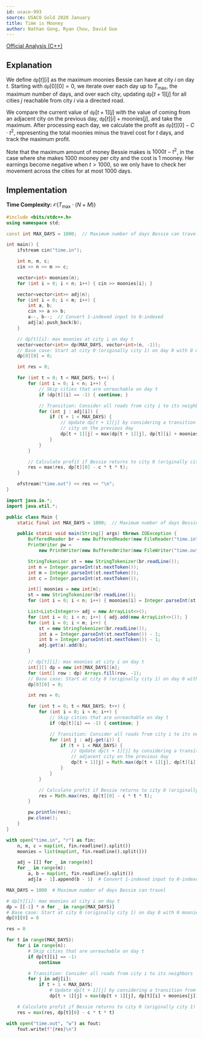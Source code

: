 ```yaml
---
id: usaco-993
source: USACO Gold 2020 January
title: Time is Mooney
author: Nathan Gong, Ryan Chou, David Guo
---
```


[Official Analysis (C++)](http://www.usaco.org/current/data/sol_time_gold_jan20.html)

## Explanation

We define $\texttt{dp}[t][i]$ as the maximum moonies Bessie can have at city $i$ on day $t$.
Starting with $\texttt{dp}[0][0] = 0$, we iterate over each day up to $T_{\text{max}}$,
the maximum number of days, and over each city, updating $\texttt{dp}[t + 1][j]$
for all cities $j$ reachable from city $i$ via a directed road.

We compare the current value of $\texttt{dp}[t + 1][j]$ with the
value of coming from an adjacent city on the previous day,
$\texttt{dp}[t][i] + \text{moonies}[j]$, and take the maximum.
After processing each day, we calculate the profit as $\texttt{dp}[t][0] - C \cdot t^2$,
representing the total moonies minus the travel cost for $t$ days,
and track the maximum profit.

Note that the maximum amount of money Bessie makes is $1000t - t^2$,
in the case where she makes $1000$ mooney per city and the cost is $1$ mooney.
Her earnings become negative when $t > 1000$, so we only have to check her movement across the cities for at most $1000$ days.

## Implementation

**Time Complexity:** $\mathcal{O}(T_{\text{max}} \cdot (N + M))$

<LanguageSection>
<CPPSection>

```cpp
#include <bits/stdc++.h>
using namespace std;

const int MAX_DAYS = 1000;  // Maximum number of days Bessie can travel

int main() {
	ifstream cin("time.in");

	int n, m, c;
	cin >> n >> m >> c;

	vector<int> moonies(n);
	for (int i = 0; i < n; i++) { cin >> moonies[i]; }

	vector<vector<int>> adj(n);
	for (int i = 0; i < m; i++) {
		int a, b;
		cin >> a >> b;
		a--, b--;  // Convert 1-indexed input to 0-indexed
		adj[a].push_back(b);
	}

	// dp[t][i]: max moonies at city i on day t
	vector<vector<int>> dp(MAX_DAYS, vector<int>(n, -1));
	// Base case: Start at city 0 (originally city 1) on day 0 with 0 moonies
	dp[0][0] = 0;

	int res = 0;

	for (int t = 0; t < MAX_DAYS; t++) {
		for (int i = 0; i < n; i++) {
			// Skip cities that are unreachable on day t
			if (dp[t][i] == -1) { continue; }

			// Transition: Consider all roads from city i to its neighbors
			for (int j : adj[i]) {
				if (t + 1 < MAX_DAYS) {
					// Update dp[t + 1][j] by considering a transition from an adjacent
					// city on the previous day
					dp[t + 1][j] = max(dp[t + 1][j], dp[t][i] + moonies[j]);
				}
			}
		}

		// Calculate profit if Bessie returns to city 0 (originally city 1) on day t
		res = max(res, dp[t][0] - c * t * t);
	}

	ofstream("time.out") << res << "\n";
}
```

</CPPSection>
<JavaSection>

```java
import java.io.*;
import java.util.*;

public class Main {
	static final int MAX_DAYS = 1000;  // Maximum number of days Bessie can travel

	public static void main(String[] args) throws IOException {
		BufferedReader br = new BufferedReader(new FileReader("time.in"));
		PrintWriter pw =
		    new PrintWriter(new BufferedWriter(new FileWriter("time.out")));

		StringTokenizer st = new StringTokenizer(br.readLine());
		int n = Integer.parseInt(st.nextToken());
		int m = Integer.parseInt(st.nextToken());
		int c = Integer.parseInt(st.nextToken());

		int[] moonies = new int[n];
		st = new StringTokenizer(br.readLine());
		for (int i = 0; i < n; i++) { moonies[i] = Integer.parseInt(st.nextToken()); }

		List<List<Integer>> adj = new ArrayList<>();
		for (int i = 0; i < n; i++) { adj.add(new ArrayList<>()); }
		for (int i = 0; i < m; i++) {
			st = new StringTokenizer(br.readLine());
			int a = Integer.parseInt(st.nextToken()) - 1;
			int b = Integer.parseInt(st.nextToken()) - 1;
			adj.get(a).add(b);
		}

		// dp[t][i]: max moonies at city i on day t
		int[][] dp = new int[MAX_DAYS][n];
		for (int[] row : dp) Arrays.fill(row, -1);
		// Base case: Start at city 0 (originally city 1) on day 0 with 0 moonies
		dp[0][0] = 0;

		int res = 0;

		for (int t = 0; t < MAX_DAYS; t++) {
			for (int i = 0; i < n; i++) {
				// Skip cities that are unreachable on day t
				if (dp[t][i] == -1) { continue; }

				// Transition: Consider all roads from city i to its neighbors
				for (int j : adj.get(i)) {
					if (t + 1 < MAX_DAYS) {
						// Update dp[t + 1][j] by considering a transition from an
						// adjacent city on the previous day
						dp[t + 1][j] = Math.max(dp[t + 1][j], dp[t][i] + moonies[j]);
					}
				}
			}

			// Calculate profit if Bessie returns to city 0 (originally city 1) on day t
			res = Math.max(res, dp[t][0] - c * t * t);
		}

		pw.println(res);
		pw.close();
	}
}
```

</JavaSection>
<PySection>

```py
with open("time.in", "r") as fin:
	n, m, c = map(int, fin.readline().split())
	moonies = list(map(int, fin.readline().split()))

	adj = [[] for _ in range(n)]
	for _ in range(m):
		a, b = map(int, fin.readline().split())
		adj[a - 1].append(b - 1)  # Convert 1-indexed input to 0-indexed

MAX_DAYS = 1000  # Maximum number of days Bessie can travel

# dp[t][i]: max moonies at city i on day t
dp = [[-1] * n for _ in range(MAX_DAYS)]
# Base case: Start at city 0 (originally city 1) on day 0 with 0 moonies
dp[0][0] = 0

res = 0

for t in range(MAX_DAYS):
	for i in range(n):
		# Skip cities that are unreachable on day t
		if dp[t][i] == -1:
			continue

		# Transition: Consider all roads from city i to its neighbors
		for j in adj[i]:
			if t + 1 < MAX_DAYS:
				# Update dp[t + 1][j] by considering a transition from an adjacent city on the previous day
				dp[t + 1][j] = max(dp[t + 1][j], dp[t][i] + moonies[j])

	# Calculate profit if Bessie returns to city 0 (originally city 1) on day t
	res = max(res, dp[t][0] - c * t * t)

with open("time.out", "w") as fout:
	fout.write(f"{res}\n")
```

</PySection>
</LanguageSection>
